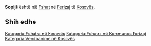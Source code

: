 {{Fshat në Kosovës
 | Emri                = Sopijë
| sqi_N_name = Sopijë
| sqi_N_FULL_NAME_RO = Sopijë
| sqi_N_FULL_NAME_ND_RO = Sopije
| sqi_N_SORT_NAME_RG = SOPIJE
| sqi_N_FULL_NAME_RG = Sopijë
| sqi_N_FULL_NAME_ND_RG = Sopije
| sqi_V_name = Sopi
| sqi_V_FULL_NAME_RO = Sopi Sopin
| sqi_V_FULL_NAME_ND_RO = Sopi Sopin
| sqi_V_SORT_NAME_RG = SOPI SOPIN
| sqi_V_FULL_NAME_RG = Sopi Sopin
| sqi_V_FULL_NAME_ND_RG = Sopi Sopin
| srp_N_name = Sopina
| srp_N_FULL_NAME_RO = Sopina
| srp_N_FULL_NAME_ND_RO = Sopina
| srp_N_SORT_NAME_RG = SOPINA
| srp_N_FULL_NAME_RG = Sopina
| srp_N_FULL_NAME_ND_RG = Sopina
| srp_NS_name = Сопина
| srp_NS_FULL_NAME_RO = Сопина
| srp_NS_FULL_NAME_ND_RO = Сопина
| srp_NS_SORT_NAME_RG = СОПИНА
| srp_NS_FULL_NAME_RG = Сопина
| srp_NS_FULL_NAME_ND_RG = Сопина
| std_V_name = Sopia
| std_V_FULL_NAME_RO = Sopia
| std_V_FULL_NAME_ND_RO = Sopia
| std_V_SORT_NAME_RG = SOPIA
| std_V_FULL_NAME_RG = Sopia
| std_V_FULL_NAME_ND_RG = Sopia

 | Emri (Rasa dhanore) = 
 | Figura              = 
 | Shteti              = Kosovo
 | Komuna              = Ferizaj
 | Kodi postar         = 
 | Sipërfaqja          = 

 | Popullsia           = 

 | Regj. i popullsisë  = 
 | Dend. e popullsisë  = 
 | Faqja zyrtare       = 
 <!--- Koordinatat ----> 
 | Gjerësia            = 42.336389
 | Gjatësia            = 20.844167
 | Lartësia            = 
}}
'''Sopijë''' është një [[Fshat]] në [[Ferizaj]] të [[Kosovës]].

<!-- == Gjeografia == -->
<!-- == Historia == -->
<!-- == Demografia == -->
== Shih edhe ==
{{Komuna Ferizaj}}
{{Kosovo-Administrata-Cung}}

[[Kategoria:Fshatra në Kosovës]]
[[Kategoria:Fshatra në Kommunes Ferizaj]]
[[Kategoria:Vendbanime në Kosovës]]